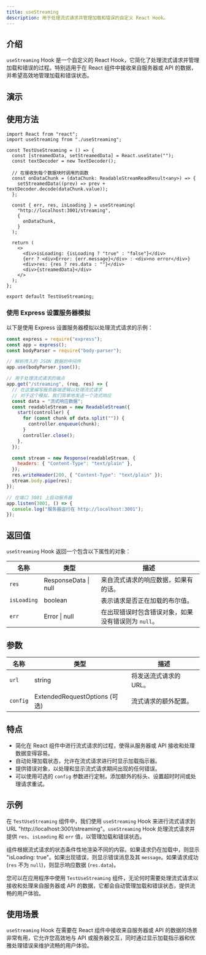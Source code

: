 ```yaml
---
title: useStreaming
description: 用于处理流式请求并管理加载和错误的自定义 React Hook。
---
```



## 介绍

`useStreaming` Hook 是一个自定义的 React Hook，它简化了处理流式请求并管理加载和错误的过程。特别适用于在 React 组件中接收来自服务器或 API 的数据，并希望高效地管理加载和错误状态。

## 演示

<UseStreaming client:visible />

## 使用方法

```tsx
import React from "react";
import useStreaming from "./useStreaming";

const TestUseStreaming = () => {
  const [streamedData, setStreamedData] = React.useState("");
  const textDecoder = new TextDecoder();

  // 在接收到每个数据块时调用的函数
  const onDataChunk = (dataChunk: ReadableStreamReadResult<any>) => {
    setStreamedData((prev) => prev + textDecoder.decode(dataChunk.value));
  };

  const { err, res, isLoading } = useStreaming(
    "http://localhost:3001/streaming",
    {
      onDataChunk,
    }
  );

  return (
    <>
      <div>isLoading: {isLoading ? "true" : "false"}</div>
      {err ? <div>Error: {err.message}</div> : <div>no error</div>}
      <div>res: {res ? res.data : ""}</div>
      <div>{streamedData}</div>
    </>
  );
};

export default TestUseStreaming;
```

### 使用 Express 设置服务器模拟

以下是使用 Express 设置服务器模拟以处理流式请求的示例：

```javascript
const express = require("express");
const app = express();
const bodyParser = require("body-parser");

// 解析传入的 JSON 数据的中间件
app.use(bodyParser.json());

// 用于处理流式请求的端点
app.get("/streaming", (req, res) => {
  // 在这里编写服务器端逻辑以处理流式请求
  // 对于这个模拟，我们简单地发送一个流式响应
  const data = "流式响应数据";
  const readableStream = new ReadableStream({
    start(controller) {
      for (const chunk of data.split("")) {
        controller.enqueue(chunk);
      }
      controller.close();
    },
  });

  const stream = new Response(readableStream, {
    headers: { "Content-Type": "text/plain" },
  });
  res.writeHeader(200, { "Content-Type": "text/plain" });
  stream.body.pipe(res);
});

// 在端口 3001 上启动服务器
app.listen(3001, () => {
  console.log("服务器运行在 http://localhost:3001");
});
```

## 返回值

`useStreaming` Hook 返回一个包含以下属性的对象：

| 名称        | 类型                 | 描述                                                |
| ----------- | -------------------- | --------------------------------------------------- |
| `res`       | ResponseData \| null | 来自流式请求的响应数据，如果有的话。                |
| `isLoading` | boolean              | 表示请求是否正在加载的布尔值。                      |
| `err`       | Error \| null        | 在出现错误时包含错误对象，如果没有错误则为 `null`。 |

## 参数

| 名称     | 类型                          | 描述                   |
| -------- | ----------------------------- | ---------------------- |
| `url`    | string                        | 将发送流式请求的 URL。 |
| `config` | ExtendedRequestOptions (可选) | 流式请求的额外配置。   |

## 特点

- 简化在 React 组件中进行流式请求的过程，使得从服务器或 API 接收和处理数据变得容易。
- 自动处理加载状态，允许在流式请求进行时显示加载指示器。
- 提供错误对象，以处理和显示流式请求期间出现的任何错误。
- 可以使用可选的 `config` 参数进行定制，添加额外的标头、设置超时时间或处理请求重试。

## 示例

在 `TestUseStreaming` 组件中，我们使用 `useStreaming` Hook 来进行流式请求到 URL "http://localhost:3001/streaming"。`useStreaming` Hook 处理流式请求并提供 `res`、`isLoading` 和 `err` 值，以管理加载和错误状态。

组件根据流式请求的状态条件性地渲染不同的内容。如果请求仍在加载中，则显示 "isLoading: true"。如果出现错误，则显示错误消息及其 `message`。如果请求成功 (`res` 不为 `null`)，则显示响应数据 (`res.data`)。

您可以在应用程序中使用 `TestUseStreaming` 组件，无论何时需要处理流式请求以接收和处理来自服务器或 API 的数据，它都会自动管理加载和错误状态，提供流畅的用户体验。

## 使用场景

`useStreaming` Hook 在需要在 React 组件中接收来自服务器或 API 的数据的场景非常有用，它允许您高效地与 API 或服务器交互，同时通过显示加载指示器和优雅处理错误来维护流畅的用户体验。
